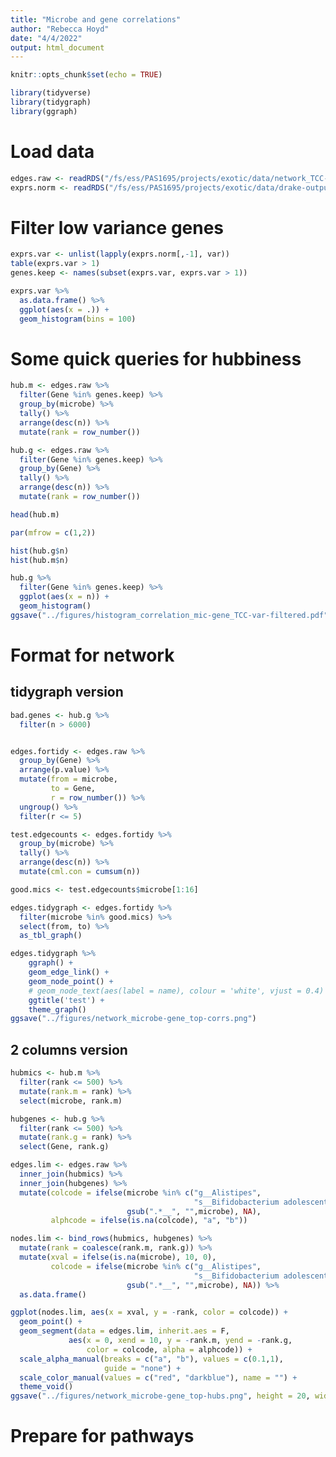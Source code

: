 ```yaml
---
title: "Microbe and gene correlations"
author: "Rebecca Hoyd"
date: "4/4/2022"
output: html_document
---
```


```r
knitr::opts_chunk$set(echo = TRUE)

library(tidyverse)
library(tidygraph)
library(ggraph)
```

# Load data

```r
edges.raw <- readRDS("/fs/ess/PAS1695/projects/exotic/data/network_TCC-corr-in.RDS")
exprs.norm <- readRDS("/fs/ess/PAS1695/projects/exotic/data/drake-output/2022-03-08/tcc.expr.norm.RDS")
```

# Filter low variance genes

```r
exprs.var <- unlist(lapply(exprs.norm[,-1], var))
table(exprs.var > 1)
genes.keep <- names(subset(exprs.var, exprs.var > 1))

exprs.var %>%
  as.data.frame() %>%
  ggplot(aes(x = .)) +
  geom_histogram(bins = 100)
```

# Some quick queries for hubbiness

```r
hub.m <- edges.raw %>%
  filter(Gene %in% genes.keep) %>%
  group_by(microbe) %>%
  tally() %>%
  arrange(desc(n)) %>%
  mutate(rank = row_number())

hub.g <- edges.raw %>%
  filter(Gene %in% genes.keep) %>%
  group_by(Gene) %>%
  tally() %>%
  arrange(desc(n)) %>%
  mutate(rank = row_number())

head(hub.m)
```

```r
par(mfrow = c(1,2))

hist(hub.g$n)
hist(hub.m$n)
```


```r
hub.g %>%
  filter(Gene %in% genes.keep) %>%
  ggplot(aes(x = n)) +
  geom_histogram()
ggsave("../figures/histogram_correlation_mic-gene_TCC-var-filtered.pdf")
```

# Format for network

## tidygraph version
```r
bad.genes <- hub.g %>%
  filter(n > 6000)


edges.fortidy <- edges.raw %>%
  group_by(Gene) %>%
  arrange(p.value) %>%
  mutate(from = microbe,
         to = Gene,
         r = row_number()) %>%
  ungroup() %>%
  filter(r <= 5) 

test.edgecounts <- edges.fortidy %>%
  group_by(microbe) %>%
  tally() %>%
  arrange(desc(n)) %>%
  mutate(cml.con = cumsum(n))

good.mics <- test.edgecounts$microbe[1:16]  

edges.tidygraph <- edges.fortidy %>%
  filter(microbe %in% good.mics) %>%
  select(from, to) %>%
  as_tbl_graph()
```

```r
edges.tidygraph %>% 
    ggraph() + 
    geom_edge_link() + 
    geom_node_point() +
    # geom_node_text(aes(label = name), colour = 'white', vjust = 0.4) + 
    ggtitle('test') + 
    theme_graph()
ggsave("../figures/network_microbe-gene_top-corrs.png")
```

## 2 columns version

```r
hubmics <- hub.m %>%
  filter(rank <= 500) %>%
  mutate(rank.m = rank) %>%
  select(microbe, rank.m)

hubgenes <- hub.g %>%
  filter(rank <= 500) %>%
  mutate(rank.g = rank) %>%
  select(Gene, rank.g)

edges.lim <- edges.raw %>%
  inner_join(hubmics) %>%
  inner_join(hubgenes) %>%
  mutate(colcode = ifelse(microbe %in% c("g__Alistipes",
                                         "s__Bifidobacterium adolescentis"),
                          gsub(".*__", "",microbe), NA),
         alphcode = ifelse(is.na(colcode), "a", "b"))

nodes.lim <- bind_rows(hubmics, hubgenes) %>%
  mutate(rank = coalesce(rank.m, rank.g)) %>%
  mutate(xval = ifelse(is.na(microbe), 10, 0),
         colcode = ifelse(microbe %in% c("g__Alistipes",
                                         "s__Bifidobacterium adolescentis"),
                          gsub(".*__", "",microbe), NA)) %>%
  as.data.frame()
```

```r
ggplot(nodes.lim, aes(x = xval, y = -rank, color = colcode)) +
  geom_point() +
  geom_segment(data = edges.lim, inherit.aes = F, 
             aes(x = 0, xend = 10, y = -rank.m, yend = -rank.g, 
                 color = colcode, alpha = alphcode)) +
  scale_alpha_manual(breaks = c("a", "b"), values = c(0.1,1),
                     guide = "none") +
  scale_color_manual(values = c("red", "darkblue"), name = "") +
  theme_void()
ggsave("../figures/network_microbe-gene_top-hubs.png", height = 20, width = 10)
```
# Prepare for pathways
